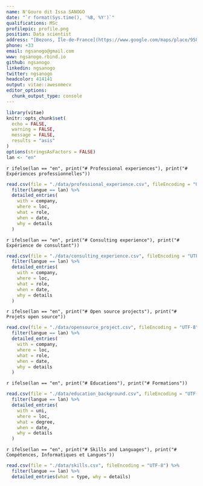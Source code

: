 ```yaml
---
name: N'Gouro dit Issa SANOGO
date: "`r format(Sys.time(), '%B, %Y')`"
qualifications: MSc
profilepic: profile.png
position: Data scientist
address: "[Bezons, Île-de-France](https://www.google.com/maps/place/95870+Bezons/data=!4m2!3m1!1s0x47e664161c8482d3:0x40b82c3688b35a0?sa=X&ved=2ahUKEwjapNGXk57oAhUHrxoKHYXADZcQ8gEwDHoECBkQBA)"
phone: +33
email: ngsanogo@gmail.com
www: ngsanogo.rbind.io
github: ngsanogo
linkedin: ngsanogo
twitter: ngsanogo
headcolor: 414141
output: vitae::awesomecv
editor_options: 
  chunk_output_type: console
---
```


```r
library(vitae)
knitr::opts_chunk$set(
  echo = FALSE,
  warning = FALSE,
  message = FALSE,
  results = "asis"
)
options(stringsAsFactors = FALSE)
lan <- "en"
```

`r ifelse(lan == "en", print("# Professional experiences"), print("# Expériences professionnelles"))`

```r
read.csv(file = "./data/professional_experience.csv", fileEncoding = "UTF-8") %>%
  filter(langue == lan) %>% 
  detailed_entries(
    with = company,
    where = loc,
    what = role,
    when = date,
    why = details
  )
```

`r ifelse(lan == "en", print("# Consulting experience"), print("# Expérience de consultant"))`

```r
read.csv(file = "./data/consulting_experience.csv", fileEncoding = "UTF-8") %>%
  filter(langue == lan) %>% 
  detailed_entries(
    with = company,
    where = loc,
    what = role,
    when = date,
    why = details
  )
```

`r ifelse(lan == "en", print("# Open source projects"), print("# Projets open source"))`

```r
read.csv(file = "./data/opensource_project.csv", fileEncoding = "UTF-8") %>%
  filter(langue == lan) %>% 
  detailed_entries(
    with = company,
    where = loc,
    what = role,
    when = date,
    why = details
  )
```

`r ifelse(lan == "en", print("# Educations"), print("# Formations"))`

```r
read.csv(file = "./data/education_background.csv", fileEncoding = "UTF-8") %>%
  filter(langue == lan) %>% 
  detailed_entries(
    with = uni,
    where = loc,
    what = degree,
    when = date,
    why = details
  )
```

`r ifelse(lan == "en", print("# Skills and Languages"), print("# Compétences, Informatiques et Langues"))`

```r
read.csv(file = "./data/skills.csv", fileEncoding = "UTF-8") %>%
  filter(langue == lan) %>% 
  detailed_entries(what = type, why = details)
```
